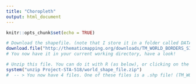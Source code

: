 ```yaml
---
title: "Choropleth"
output: html_document
---
```


```r
knitr::opts_chunk$set(echo = TRUE)
```

```r
# Download the shapefile. (note that I store it in a folder called DATA. You have to change that if needed.)
download.file("http://thematicmapping.org/downloads/TM_WORLD_BORDERS_SIMPL-0.3.zip" , destfile="Project-STA-518/world_shape_file.zip")
# You now have it in your current working directory, have a look!

# Unzip this file. You can do it with R (as below), or clicking on the object you downloaded.
system("unzip Project-STA-518/world_shape_file.zip")
#  -- > You now have 4 files. One of these files is a .shp file! (TM_WORLD_BORDERS_SIMPL-0.3.shp)

```

